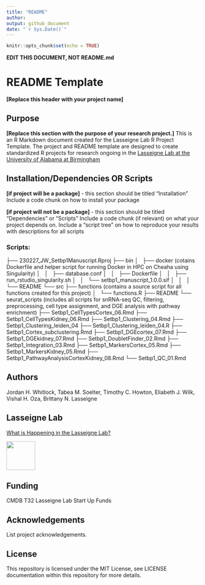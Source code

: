 ```yaml
---
title: "README"
author:
output: github_document
date: "`r Sys.Date()`"
---
```


```r
knitr::opts_chunk$set(echo = TRUE)
```

**EDIT THIS DOCUMENT, NOT README.md** 

# README Template 
**[Replace this header with your project name]**

## Purpose 

**[Replace this section with the purpose of your research project.]**
This is an R Markdown document created for the Lasseigne Lab R Project Template. The project and README template are designed to create standardized R projects for research ongoing in the [Lasseigne Lab at the University of Alabama at Birmingham](https://www.lasseigne.org/) 


## Installation/Dependencies OR Scripts 

**[if project will be a package]** - this section should be titled "Installation"
Include a code chunk on how to install your package 

**[if project will not be a package]** - this section should be titled "Dependencies" or "Scripts"
Include a code chunk (if relevant) on what your project depends on. Include a "script tree" on how to reproduce your results with descriptions for all scripts

### Scripts:

├── 230227_JW_Setbp1Manuscript.Rproj
├── bin
│   ├── docker (cotains Dockerfile and helper script for running Docker in HPC on Cheaha using Singularity)
│   │   ├── database.conf
│   │   ├── Dockerfile
│   │   ├── run_rstudio_singularity.sh
│   │   └── setbp1_manuscript_1.0.0.sif
│   │   
│   └── README
└── src
    ├── functions (contains a source script for all functions created for this project)
    │   └── functions.R
    ├── README
    └── seurat_scripts (includes all scripts for snRNA-seq QC, filtering, preprocessing, cell type assignment, and DGE analysis with pathway enrichment)
        ├── Setbp1_CellTypesCortex_06.Rmd
        ├── Setbp1_CellTypesKidney_06.Rmd
        ├── Setbp1_Clustering_04.Rmd
        ├── Setbp1_Clustering_leiden_04
        ├── Setbp1_Clustering_leiden_04.R
        ├── Setbp1_Cortex_subclustering.Rmd
        ├── Setbp1_DGEcortex_07.Rmd
        ├── Setbp1_DGEkidney_07.Rmd
        ├── Setbp1_DoubletFinder_02.Rmd
        ├── Setbp1_Integration_03.Rmd
        ├── Setbp1_MarkersCortex_05.Rmd
        ├── Setbp1_MarkersKidney_05.Rmd
        ├── Setbp1_PathwayAnalysisCortexKidney_08.Rmd
        └── Setbp1_QC_01.Rmd


## Authors 

Jordan H. Whitlock, Tabea M. Soelter, Timothy C. Howton, Eliabeth J. Wilk, Vishal H. Oza, Brittany N. Lasseigne

## Lasseigne Lab 

[What is Happening in the Lasseigne Lab?](https://www.lasseigne.org/)

<img src="https://www.lasseigne.org/img/main/lablogo.png" width="75" height="75">

## Funding 

CMDB T32
Lasseigne Lab Start Up Funds

## Acknowledgements 

List project acknowledgements.

## License 

This repository is licensed under the MIT License, see LICENSE documentation within this repository for more details.
